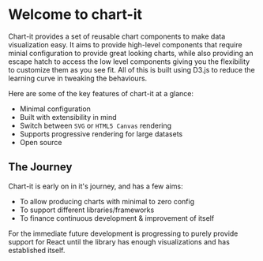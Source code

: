 
<Meta title="Introduction" />

# Welcome to chart-it

Chart-it provides a set of reusable chart components to make data visualization easy. It aims to provide high-level components that require minial configuration to provide great looking charts, while also providing an escape hatch to access the low level components giving you the flexibility to customize them as you see fit. All of this is built using D3.js to reduce the learning curve in tweaking the behaviours.

Here are some of the key features of chart-it at a glance:

-   Minimal configuration
-   Built with extensibility in mind
-   Switch between `SVG` or `HTML5 Canvas` rendering
-   Supports progressive rendering for large datasets
-   Open source

## The Journey

Chart-it is early on in it's journey, and has a few aims:

-   To allow producing charts with minimal to zero config
-   To support different libraries/frameworks
-   To finance continuous development & improvement of itself

For the immediate future development is progressing to purely provide support for React until the library has enough visualizations and has established itself.
